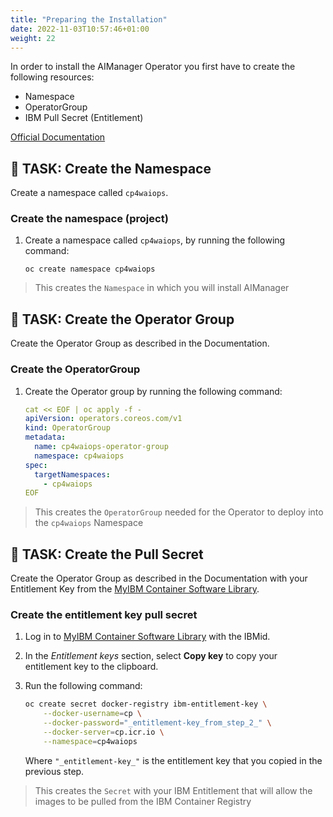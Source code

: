 ```yaml
---
title: "Preparing the Installation"
date: 2022-11-03T10:57:46+01:00
weight: 22
---
```




In order to install the AIManager Operator you first have to create the following resources:
- Namespace
- OperatorGroup
- IBM Pull Secret (Entitlement)

[Official Documentation](https://www.ibm.com/docs/en/cloud-paks/cloud-pak-watson-aiops/3.5.0?topic=manager-starter-installation-cli)


## 🚀 TASK: Create the Namespace




Create a namespace called `cp4waiops`.

<Accordion>
<AccordionItem title="Need Help?">

### Create the namespace (project)


1. Create a namespace called `cp4waiops`, by running the following command:

	```
	oc create namespace cp4waiops
    ```



> This creates the `Namespace` in which you will install AIManager


</AccordionItem>
</Accordion>









## 🚀 TASK: Create the Operator Group

Create the Operator Group as described in the Documentation.

<Accordion>
<AccordionItem title="Need Help?">



### Create the OperatorGroup




1. Create the Operator group by running the following command:

	```yaml
	cat << EOF | oc apply -f -
	apiVersion: operators.coreos.com/v1
	kind: OperatorGroup
	metadata:
	  name: cp4waiops-operator-group
	  namespace: cp4waiops
	spec:
	  targetNamespaces:
	    - cp4waiops
	EOF
    ```



> This creates the `OperatorGroup` needed for the Operator to deploy into the `cp4waiops` Namespace





</AccordionItem>
</Accordion>







## 🚀 TASK: Create the Pull Secret


Create the Operator Group as described in the Documentation with your Entitlement Key from the [MyIBM Container Software Library](https://myibm.ibm.com/products-services/containerlibrary).

<Accordion>
<AccordionItem title="Need Help?">



### Create the entitlement key pull secret



1. Log in to [MyIBM Container Software Library](https://myibm.ibm.com/products-services/containerlibrary) with the IBMid.

2. In the *Entitlement keys* section, select **Copy key** to copy your entitlement key to the clipboard.

3. Run the following command:

   ```bash
   oc create secret docker-registry ibm-entitlement-key \
       --docker-username=cp \
       --docker-password="_entitlement-key_from_step_2_" \
       --docker-server=cp.icr.io \
       --namespace=cp4waiops
   ```

    Where `"_entitlement-key_"` is the entitlement key that you copied in the previous step.



> This creates the `Secret` with your IBM Entitlement that will allow the images to be pulled from the IBM Container Registry


</AccordionItem>
</Accordion>



